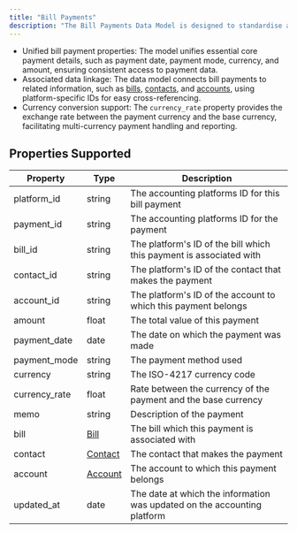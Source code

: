 ```yaml
---
title: "Bill Payments"
description: "The Bill Payments Data Model is designed to standardise and simplify the management of bill payment information across various accounting platforms. "
---
```


* Unified bill payment properties: The model unifies essential core payment details, such as payment date, payment mode, currency, and amount, ensuring consistent access to payment data.
* Associated data linkage: The data model connects bill payments to related information, such as [bills](/docs/bills), [contacts](/docs/contacts), and [accounts](/docs/accounts), using platform-specific IDs for easy cross-referencing.
* Currency conversion support: The `currency_rate` property provides the exchange rate between the payment currency and the base currency, facilitating multi-currency payment handling and reporting.

  
## Properties Supported

| Property       | Type                      | Description                                                              |
| -------------- | ------------------------- | ------------------------------------------------------------------------ |
| platform\_id   | string                    | The accounting platforms ID for this bill payment                        |
| payment\_id    | string                    | The accounting platforms ID for the payment                              |
| bill\_id       | string                    | The platform's ID of the bill which this payment is associated with      |
| contact\_id    | string                    | The platform's ID of the contact that makes the payment                  |
| account\_id    | string                    | The platform's ID of the account to which this payment belongs           |
| amount         | float                     | The total value of this payment                                          |
| payment\_date  | date                      | The date on which the payment was made                                   |
| payment\_mode  | string                    | The payment method used                                                  |
| currency       | string                    | The ISO-4217 currency code                                               |
| currency\_rate | float                     | Rate between the currency of the payment and the base currency           |
| memo           | string                    | Description of the payment                                               |
| bill           | [Bill](/docs/bills)       | The bill which this payment is associated with                           |
| contact        | [Contact](/docs/contacts) | The contact that makes the payment                                       |
| account        | [Account](/docs/accounts) | The account to which this payment belongs                                |
| updated\_at    | date                      | The date at which the information was updated on the accounting platform |